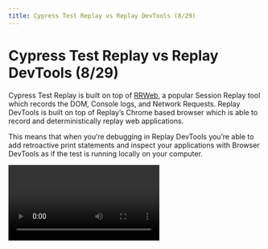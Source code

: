 ```yaml
---
title: Cypress Test Replay vs Replay DevTools (8/29)
---
```


# Cypress Test Replay vs Replay DevTools (8/29)

Cypress Test Replay is built on top of [RRWeb](https://github.com/rrweb-io/rrweb), a popular Session Replay tool which records the DOM, Console logs, and Network Requests. Replay DevTools is built on top of Replay’s Chrome based browser which is able to record and deterministically replay web applications.

This means that when you’re debugging in Replay DevTools you’re able to add retroactive print statements and inspect your applications with Browser DevTools as if the test is running locally on your computer.

<Video src="/media/resources/comparisons/cypress-test-replay-vs-replay-devtools/Untitled.mp4" />

Retroactive print statements

Intermittent test failures can be challenging to debug because there’s no way to predict where they might come from and you have to work backwards from the problem to the root cause.

In the example below, we’ll walk through how you can use Replay DevTools to understand where the timing issue is coming from within the React component. This example comes from Filip Hric’s excellent video so if you are a visual learner, feel free to check out the video instead ([link](https://www.youtube.com/watch?v=4wL8Qi9vjho)).

![Untitled](/media/resources/comparisons/cypress-test-replay-vs-replay-devtools/Untitled.png)

The reason why this test fails the first time and passes the second time is that the API call `/add-to-cart` fails returns a `400` because the requested quantity was 0. Viewing the Network Monitor helps us see that the quantify field defaults to 0 and is updated when the  `check-availability` API call is returned. 

![Untitled](/media/resources/comparisons/cypress-test-replay-vs-replay-devtools/Untitled%201.png)

We can fix this test by telling it to wait for the `/api/check-availability` network request, but it’s possible that our users could also be hitting this issue as well. And in general, every time we add a `cy.wait` we should ask ourselves, “is there a way to make our application safer”?

![Screenshot 2023-08-15 at 8.02.35 AM.png](/media/resources/comparisons/cypress-test-replay-vs-replay-devtools/Screenshot_2023-08-15_at_8.02.35_AM.png)

Because Replay is a browser, we can go one step further and inspect the **ProductDetail** React component. When we look at the component, we see that when `/api/check-availability` returns, it sets the `quantity` value.  

![Screenshot 2023-08-15 at 8.35.43 AM.png](/media/resources/comparisons/cypress-test-replay-vs-replay-devtools/Screenshot_2023-08-15_at_8.35.43_AM.png)

Once we know we know that the Add To Cart button should be disabled when the `quantity` is 0, it is fairly easy add a disabled property to the **AddToCartButton** component.

![Untitled](/media/resources/comparisons/cypress-test-replay-vs-replay-devtools/Untitled%202.png)

And now that the Add To Cart button is safer, we can go back to our Cypress test and remove the `cy.wait` because it is no longer necessary.

![Untitled](/media/resources/comparisons/cypress-test-replay-vs-replay-devtools/Untitled%203.png)

This story illustrates how improving our application can improve our tests. And when our application is safe, our end-to-end tests can be simple.

The challenge with writing stable end-to-end tests, is that we’re testing an unstable application. This is where time travel debugging shines. It helps us put our tests and applications under the microscope, understand how they work, and make them more reliable.

### How to get started time traveling through your Cypress tests?

[Replay.io](http://Replay.io) Test Suites is in closed beta, but you can sign up [here](https://replay.help/waitlist) and we’ll reach out and find a time to connect and and help you get started.